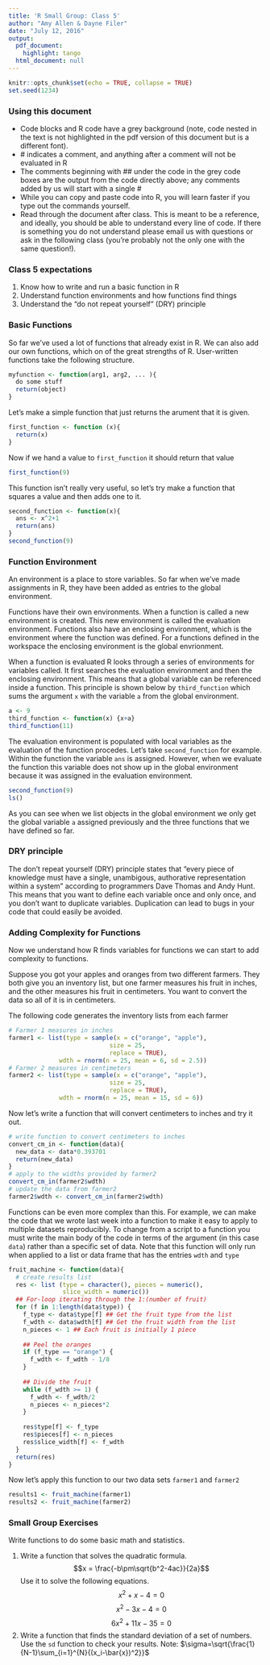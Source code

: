 ```yaml
---
title: 'R Small Group: Class 5'
author: "Amy Allen & Dayne Filer"
date: "July 12, 2016"
output:
  pdf_document:
    highlight: tango
  html_document: null
---
```


```r
knitr::opts_chunk$set(echo = TRUE, collapse = TRUE)
set.seed(1234)
```

<!-- Here we style out button a little bit -->
<style>
  .showopt {
    background-color: #004c93;
    color: #FFFFFF; 
    width: 100px;
    height: 20px;
    text-align: center;
    vertical-align: middle !important;
    border-radius: 8px;
    float:right;
    }

    .showopt:hover {
    background-color: #dfe4f2;
    color: #004c93;
  }

</style>

<!--Include script for hiding output chunks-->
<script src="hideOutput.js"></script>


### Using this document
* Code blocks and R code have a grey background (note, code nested in the text is not highlighted in the pdf version of this document but is a different font).
* \# indicates a comment, and anything after a comment will not be evaluated in R
* The comments beginning with \#\# under the code in the grey code boxes are the output from the code directly above; any comments added by us will start with a single \#
* While you can copy and paste code into R, you will learn faster if you type out the commands yourself. 
* Read through the document after class. This is meant to be a reference, and ideally, you should be able to understand every line of code. If there is something you do not understand please email us with questions or ask in the following class (you're probably not the only one with the same question!). 

### Class 5 expectations
1. Know how to write and run a basic function in R
2. Understand function environments and how functions find things
3. Understand the "do not repeat yourself" (DRY) principle

### Basic Functions
So far we've used a lot of functions that already exist in R. We can also add our own functions, which on of the great strengths of R. User-written functions take the following structure. 
```r
myfunction <- function(arg1, arg2, ... ){
  do some stuff
  return(object)
}
```

Let's make a simple function that just returns the arument that it is given.
```r
first_function <- function (x){
  return(x)
}
```

Now if we hand a value to `first_function` it should return that value
```r
first_function(9)
```

This function isn't really very useful, so let's try make a function that squares a value and then adds one to it. 
```r
second_function <- function(x){
  ans <- x^2+1
  return(ans)
}
second_function(9)
```

### Function Environment
An environment is a place to store variables. So far when we've made assignments in R, they have been added as entries to the global environment. 

Functions have their own environments. When a function is called a new environment is created. This new environment is called the evaluation environment. Functions also have an enclosing environment, which is the environment where the function was defined. For a functions defined in the workspace the enclosing environment is the global envrionment. 

When a function is evaluated R looks through a series of environments for variables called. It first searches the evaluation environment and then the enclosing environment. This means that a global variable can be referenced inside a function. This principle is shown below by `third_function` which sums the argument `x` with the variable `a` from the global environment. 

```r
a <- 9
third_function <- function(x) {x+a}
third_function(11)
```

The evaluation environment is populated with local variables as the evaluation of the function procedes. Let's take `second_function` for example. Within the function the variable `ans` is assigned. However, when we evaluate the function this variable does not show up in the global environment because it was assigned in the evaluation environment. 

```r
second_function(9)
ls()
```

As you can see when we list objects in the global environment we only get the global variable `a` assigned previously and the three functions that we have defined so far. 

### DRY principle
The don't repeat yourself (DRY) principle states that "every piece of knowledge must have a single, unambigous, authorative representation within a system" according to programmers Dave Thomas and Andy Hunt. This means that you want to define each variable once and only once, and you don't want to duplicate variables. Duplication can lead to bugs in your code that could easily be avoided.

### Adding Complexity for Functions
Now we understand how R finds variables for functions we can start to add complexity to functions. 

Suppose you got your apples and oranges from two different farmers. They both give you an inventory list, but one farmer measures his fruit in inches, and the other measures his fruit in centimeters. You want to convert the data so all of it is in centimeters. 

The following code generates the inventory lists from each farmer
```r
# Farmer 1 measures in inches
farmer1 <- list(type = sample(x = c("orange", "apple"), 
                            size = 25, 
                            replace = TRUE),
              wdth = rnorm(n = 25, mean = 6, sd = 2.5))
# Farmer 2 measures in centimeters
farmer2 <- list(type = sample(x = c("orange", "apple"), 
                            size = 25, 
                            replace = TRUE),
              wdth = rnorm(n = 25, mean = 15, sd = 6))
```

Now let's write a function that will convert centimeters to inches and try it out.
```r
# write function to convert centimeters to inches
convert_cm_in <- function(data){
  new_data <- data*0.393701
  return(new_data)
}
# apply to the widths provided by farmer2 
convert_cm_in(farmer2$wdth)
# update the data from farmer2
farmer2$wdth <- convert_cm_in(farmer2$wdth)
```

Functions can be even more complex than this. For example, we can make the code that we wrote last week into a function to make it easy to apply to multiple datasets reproducibly. To change from a script to a function you must write the main body of the code in terms of the argument (in this case `data`) rather than a specific set of data. Note that this function will only run when applied to a list or data frame that has the entries `wdth` and `type`
```r
fruit_machine <- function(data){
  # create results list
  res <- list (type = character(), pieces = numeric(), 
               slice_width = numeric())
  ## For-loop iterating through the 1:(number of fruit)
  for (f in 1:length(data$type)) {
    f_type <- data$type[f] ## Get the fruit type from the list
    f_wdth <- data$wdth[f] ## Get the fruit width from the list
    n_pieces <- 1 ## Each fruit is initially 1 piece
  
    ## Peel the oranges
    if (f_type == "orange") {
      f_wdth <- f_wdth - 1/8
    }
  
    ## Divide the fruit
    while (f_wdth >= 1) {
      f_wdth <- f_wdth/2
      n_pieces <- n_pieces*2
    }
  
    res$type[f] <- f_type
    res$pieces[f] <- n_pieces
    res$slice_width[f] <- f_wdth
  }
  return(res)
}
```

Now let's apply this function to our two data sets `farmer1` and `farmer2`
```r
results1 <- fruit_machine(farmer1)
results2 <- fruit_machine(farmer2)
```

### Small Group Exercises
Write functions to do some basic math and statistics.

1. Write a function that solves the quadratic formula. 
$$x = \frac{-b\pm\sqrt{b^2-4ac}}{2a}$$
Use it to solve the following equations. 
$$x^2+x-4=0$$
$$x^2-3x-4=0$$
$$6x^2+11x-35=0$$
2. Write a function that finds the standard deviation of a set of numbers. Use the `sd` function to check your results. Note: $\sigma=\sqrt{\frac{1}{N-1}\sum_{i=1}^{N}{(x_i-\bar{x})^2}}$